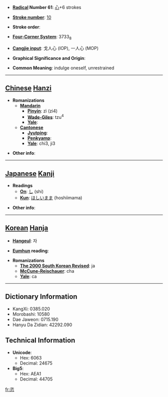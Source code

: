 * '''[[Wiktionary:Chinese radical index| Radical]] Number 61''': [[Wiktionary:Chinese radical index 心|心]]+6 strokes

* '''[[Wiktionary:Chinese total strokes index|Stroke number]]''': [[Wiktionary:Chinese total strokes index 10|10]]

* '''Stroke order''': 

* '''[[Wiktionary:Chinese four corner index|Four-Corner System]]''': 3733<sub>8</sub>

* '''[[Wiktionary:Chinese Cangjie index|Cangjie input]]''': 戈人心 (IOP), 一人心 (MOP)

* '''Graphical Significance and Origin''': 

* '''Common Meaning''': indulge oneself, unrestrained

----

== [[Chinese]] [[Hanzi]] ==

* '''Romanizations'''
** '''[[Mandarin]]'''
*** '''[[Pinyin]]''': zì (zi4)
*** '''[[Wade-Giles]]''': tzu<sup>4</sup>
*** '''[[Yale]]''': 
** '''[[Cantonese]]'''
*** '''[[Jyutping]]''':
*** '''[[Penkyamp]]''': 
*** '''[[Yale]]''': chi3, ji3

* '''Other info''': 

----

== [[Japanese]] [[Kanji]] ==

* '''Readings'''
** '''[[On]]''': [[し]] (shi)
** '''[[Kun]]''': [[ほしいまま]] (hoshiimama)

* '''Other info''':  

----

== [[Korean]] [[Hanja]] ==

* '''[[Hangeul]]''': 자

* '''[[Eumhun]] reading''': 

* '''Romanizations'''
** '''[[The 2000 South Korean Revised Romanization|The 2000 South Korean Revised]]''': ja
** '''[[McCune-Reischauer]]''': cha
** '''[[Yale]]''': ca

----

== Dictionary Information ==

* KangXi: 0385.020
* Morobashi: 10580
* Dae Jaweon: 0715.190
* Hanyu Da Zidian: 42292.090

== Technical Information ==

* '''Unicode''':
** Hex: 6063
** Decimal: 24675
* '''Big5''':
** Hex: AEA1
** Decimal: 44705

[[fr:恣]]